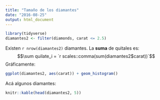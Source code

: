 ```yaml
---
title: "Tamaño de los diamantes"
date: "2016-08-25"
output: html_document
---
```

```r
library(tidyverse)
diamantes2 <- filter(diamonds, carat <= 2.5)
```
Existen `r nrow(diamantes2)` diamantes.  La **suma** de quitales es:
$$\sum quilate_i  = `r scales::comma(sum(diamantes2$carat))`$$
Gráficamente:
```r
ggplot(diamantes2, aes(carat)) + geom_histogram()
```
Acá algunos diamantes:
```r
knitr::kable(head(diamantes2, 5))
```